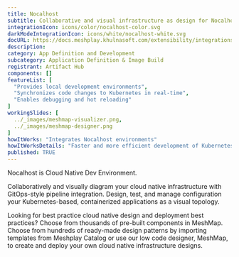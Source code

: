 ```yaml
---
title: Nocalhost
subtitle: Collaborative and visual infrastructure as design for Nocalhost
integrationIcon: icons/color/nocalhost-color.svg
darkModeIntegrationIcon: icons/white/nocalhost-white.svg
docURL: https://docs.meshplay.khulnasoft.com/extensibility/integrations/nocalhost
description: 
category: App Definition and Development
subcategory: Application Definition & Image Build
registrant: Artifact Hub
components: []
featureList: [
  "Provides local development environments",
  "Synchronizes code changes to Kubernetes in real-time",
  "Enables debugging and hot reloading"
]
workingSlides: [
  ../_images/meshmap-visualizer.png,
  ../_images/meshmap-designer.png
]
howItWorks: "Integrates Nocalhost environments"
howItWorksDetails: "Faster and more efficient development of Kubernetes applications"
published: TRUE
---
```

<p>
Nocalhost is Cloud Native Dev Environment.
</p>
<p>
    Collaboratively and visually diagram your cloud native infrastructure with GitOps-style pipeline integration. Design, test, and manage configuration your Kubernetes-based, containerized applications as a visual topology.
</p>
<p>
    Looking for best practice cloud native design and deployment best practices? Choose from thousands of pre-built components in MeshMap. Choose from hundreds of ready-made design patterns by importing templates from Meshplay Catalog or use our low code designer, MeshMap, to create and deploy your own cloud native infrastructure designs.
</p>
